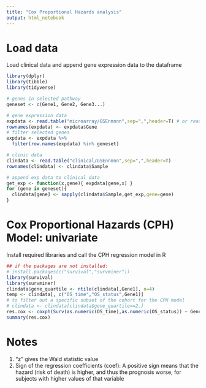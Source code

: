 ---
title: "Cox Proportional Hazards analysis"
output: html_notebook
---

# Load data
Load clinical data and append gene expression data to the dataframe
```{r}
library(dplyr)
library(tibble)
library(tidyverse)

# genes in selected pathway
geneset <- c(Gene1, Gene2, Gene3...)

# gene expression data
expdata <- read.table("microarray/GSEnnnnn",sep=",",header=T) # or read.delim
rownames(expdata) <- expdata$Gene
# filter selected genes
expdata <- expdata %>%
  filter(row.names(expdata) %in% geneset)

# clinic data
clindata <- read.table("clinical/GSEnnnnn",sep=",",header=T)
rownames(clindata) <- clindata$Sample

# append exp data to clinical data
get_exp <- function(x,gene){ expdata[gene,x] }
for (gene in geneset){
  clindata[gene] <- sapply(clindata$Sample,get_exp,gene=gene)
}
```

# Cox Proportional Hazards (CPH) Model: univariate
Install required libraries and call the CPH regression model in R
```{r}
## if the packages are not installed:
# install.packages(c("survival","survminer"))
library(survival)
library(survminer)
clindata$gene_quartile <- ntile(clindata[,Gene1], n=4)
temp <- clindata[, c("OS_time","OS_status",Gene1)]
# to filter out a specific subset of the cohort for the CPH model
# clindata <- clindata[clindata$gene_quartile==2,] 
res.cox <- coxph(Surv(as.numeric(OS_time),as.numeric(OS_status)) ~ Gene1, data=temp)
summary(res.cox)
```
# Notes
1. “z” gives the Wald statistic value
2. Sign of the regression coefficients (coef): A positive sign means that the hazard (risk of death) is higher, and thus the prognosis worse, for subjects with higher values of that variable
